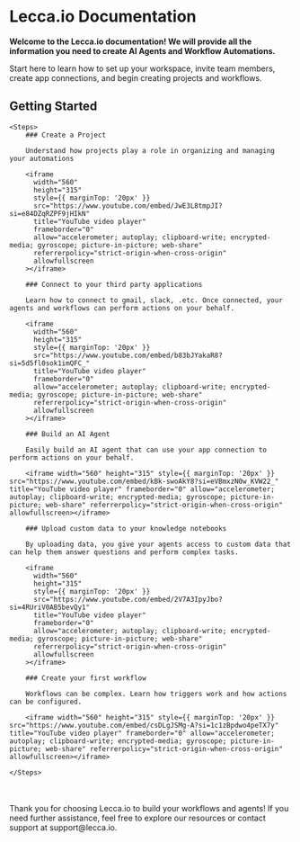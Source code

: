 
# Lecca.io Documentation

**Welcome to the Lecca.io documentation! We will provide all the information you need to create AI Agents and Workflow Automations.**

<Callout emoji="👋" type="info">
  Start here to learn how to set up your workspace, invite team members, create
  app connections, and begin creating projects and workflows.
</Callout>

## Getting Started

    <Steps>
        ### Create a Project

        Understand how projects play a role in organizing and managing your automations

        <iframe
          width="560"
          height="315"
          style={{ marginTop: '20px' }}
          src="https://www.youtube.com/embed/JwE3L8tmpJI?si=e84DZqRZPF9jHIkN"
          title="YouTube video player"
          frameborder="0"
          allow="accelerometer; autoplay; clipboard-write; encrypted-media; gyroscope; picture-in-picture; web-share"
          referrerpolicy="strict-origin-when-cross-origin"
          allowfullscreen
        ></iframe>

        ### Connect to your third party applications

        Learn how to connect to gmail, slack, .etc. Once connected, your agents and workflows can perform actions on your behalf.

        <iframe
          width="560"
          height="315"
          style={{ marginTop: '20px' }}
          src="https://www.youtube.com/embed/b83bJYakaR8?si=5d5fl0sok1imQFC_"
          title="YouTube video player"
          frameborder="0"
          allow="accelerometer; autoplay; clipboard-write; encrypted-media; gyroscope; picture-in-picture; web-share"
          referrerpolicy="strict-origin-when-cross-origin"
          allowfullscreen
        ></iframe>

        ### Build an AI Agent

        Easily build an AI agent that can use your app connection to perform actions on your behalf.

        <iframe width="560" height="315" style={{ marginTop: '20px' }} src="https://www.youtube.com/embed/kBk-swoAkY8?si=eVBmxzN0w_KVW22_" title="YouTube video player" frameborder="0" allow="accelerometer; autoplay; clipboard-write; encrypted-media; gyroscope; picture-in-picture; web-share" referrerpolicy="strict-origin-when-cross-origin" allowfullscreen></iframe>

        ### Upload custom data to your knowledge notebooks

        By uploading data, you give your agents access to custom data that can help them answer questions and perform complex tasks.

        <iframe
          width="560"
          height="315"
          style={{ marginTop: '20px' }}
          src="https://www.youtube.com/embed/2V7A3IpyJbo?si=4RUriV0AB5bevQy1"
          title="YouTube video player"
          frameborder="0"
          allow="accelerometer; autoplay; clipboard-write; encrypted-media; gyroscope; picture-in-picture; web-share"
          referrerpolicy="strict-origin-when-cross-origin"
          allowfullscreen
        ></iframe>

        ### Create your first workflow

        Workflows can be complex. Learn how triggers work and how actions can be configured.

        <iframe width="560" height="315" style={{ marginTop: '20px' }} src="https://www.youtube.com/embed/csDLgJSMg-A?si=1c1zBpdwo4peTX7y" title="YouTube video player" frameborder="0" allow="accelerometer; autoplay; clipboard-write; encrypted-media; gyroscope; picture-in-picture; web-share" referrerpolicy="strict-origin-when-cross-origin" allowfullscreen></iframe>

    </Steps>

<br />
<br />

<Callout emoji="✨">
  Thank you for choosing Lecca.io to build your workflows and agents! If you
  need further assistance, feel free to explore our resources or contact support
  at support@lecca.io.
</Callout>
